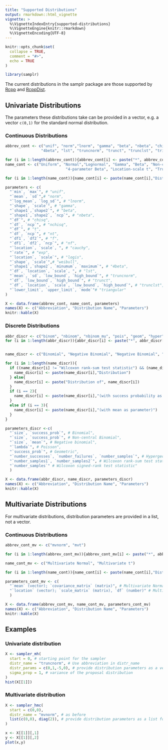 ```yaml
---
title: "Supported Distributions"
output: rmarkdown::html_vignette
vignette: >
  %\VignetteIndexEntry{supported-distributions}
  %\VignetteEngine{knitr::rmarkdown}
  %\VignetteEncoding{UTF-8}
---
```


```r
knitr::opts_chunk$set(
  collapse = TRUE,
  comment = "#>",
  echo = TRUE
)
```

```r
library(samplr)
```

The current distributions in the samplr package are those supported by [Rcpp](http://rcpp.org/) and [RcppDist](https://github.com/duckmayr/RcppDist).

## Univariate Distributions
The parameters these distributions take can be provided in a vector, e.g. a vector `c(0,1)` for the standard normal distribution.

### Continuous Distributions

```r
abbrev_cont <- c("unif", "norm","lnorm", "gamma", "beta", "nbeta", "chisq", "nchisq", "t", "nt", "f", "nf", "cauchy", "exp", "logis", "weibull",
                "4beta", "lst", "truncnorm", "trunct", "trunclst", "triangular")

for (i in 1:length(abbrev_cont)){abbrev_cont[i] <- paste("*", abbrev_cont[i],"*", sep="")}
name_cont <- c("Uniform", "Normal","Lognormal", "Gamma", "Beta", "Non-central Beta", "Chi-squared", "Non-central Chi-squared", "t", "Non-central t", "F", "Non-central F", "Cauchy", "Exponential", "Logistic", "Weibull",
                           "4-parameter Beta", "Location-scale t", "Truncated Normal", "Truncated t", "Truncated Location-scale t", "Triangular")

for (i in 1:length(name_cont)){name_cont[i] <- paste(name_cont[i],"Distribution")}

parameters <- c(
  "`min`, `max`", # "unif",
  "`mean`, `sd`",# "norm",
  "`log_mean`, `log_sd`", # "lnorm",
  "`shape`, `scale`", # "gamma",
  "`shape1`,`shape2`", # "beta",
  "`shape1`,`shape2`, `ncp`", # "nbeta",
  "`df`", # "chisq",
  "`df`, `ncp`", # "nchisq",
  "`df`", # "t",
  "`df`, `ncp`", # "nt",
  "`df1`, `df2`", # "f",
  "`df1`, `df2`, `ncp`", # "nf",
  "`location`, `scale`, ", # "cauchy",
  "`rate`", # "exp",
  "`location`, `scale`", # "logis",
  "`shape`, `scale`",# "weibull",
  "`shape1`,`shape2`, `minumum`, `maximum`", # "4beta",
  "`df`, `location`, `scale`, ", # "lst",
  "`mean`, `sd`, `low_bound`, `high_bound`", # "truncnorm",
  "`df`, `low_bound`, `high_bound`", # "trunct",
  "`df`, `location`, `scale`, `low_bound`, `high_bound`", # "trunclst",
  "`lower_limit`, `upper_limit`, `mode`"# "triangular"
)

X <- data.frame(abbrev_cont, name_cont, parameters)
names(X) <- c("Abbreviation", "Distribution Name", "Parameters")
knitr::kable(X)
```

### Discrete Distributions

```r
abbr_discr <- c("binom", "nbinom", "nbinom_mu", "pois", "geom", "hyper", "wilcox", "signrank")
for (i in 1:length(abbr_discr)){abbr_discr[i] <- paste("*", abbr_discr[i],"*", sep="")}


name_discr <- c("Binomial", "Negative Binomial", "Negative Binomial", "Poisson", "Geometric", "Hypergeometric", "Wilcoxon rank-sum test statistic", "Wilcoxon signed-rank test statistic")

for (i in 1:length(name_discr)){
  if ((name_discr[i] != "Wilcoxon rank-sum test statistic") && (name_discr[i] != "Wilcoxon signed-rank test statistic")){
    name_discr[i] <- paste(name_discr[i],"Distribution")
  } else{
    name_discr[i] <- paste("Distribution of", name_discr[i])
  }
  if (i == 2){
    name_discr[i] <- paste(name_discr[i],"(with success probability as parameter)")
  }
  else if (i == 3){
    name_discr[i] <- paste(name_discr[i],"(with mean as parameter)")
  }
}

parameters_discr <-c(
  "`size`, `success_prob`", # Binomial", 
  "`size`, `success_prob`", # Non-central Binomial", 
  "`size`, `mean`", # Negative binomial", 
  "`lambda`", # Poisson", 
  "`success_prob`", # Geometric", 
  "`number_successes`, `number_failures`, `number_samples`", # Hypergeometric", 
  "`number_samples1`, `number_samples2`", # Wilcoxon rank-sum test statistic", 
  "`number_samples`" # Wilcoxon signed-rank test statistic"
  )

X <- data.frame(abbr_discr, name_discr, parameters_discr)
names(X) <- c("Abbreviation", "Distribution Name", "Parameters")
knitr::kable(X)
```
## Multivariate Distributions
For multivariate distributions, distribution parameters are provided in a list, not a vector. 

### Continuous Distributions
```r
abbrev_cont_mv <- c("mvnorm", "mvt")

for (i in 1:length(abbrev_cont_mv)){abbrev_cont_mv[i] <- paste("*", abbrev_cont_mv[i],"*", sep="")}

name_cont_mv <- c("Multivariate Normal", "Multivariate t")

for (i in 1:length(name_cont)){name_cont[i] <- paste(name_cont[i],"Distribution")}

parameters_cont_mv <- c(
  "`mean` (vector); `covariance_matrix` (matrix)", # Multivariate Normal", 
  "`location` (vector); `scale_matrix` (matrix), `df` (number)" # Multivariate t"
  )

X <- data.frame(abbrev_cont_mv, name_cont_mv, parameters_cont_mv)
names(X) <- c("Abbreviation", "Distribution Name", "Parameters")
knitr::kable(X)
```

## Examples
### Univariate distribution
```r
X <- sampler_mh(
  start = 0, # starting point for the sampler
  distr_name = "truncnorm", # Use abbreviation in distr_name
  distr_params = c(0,1,-5,0), # provide distribution parameters as a vector for univariate distributions
  sigma_prop = 1, # variance of the proposal distribution
)
hist(X[[1]])
```

### Multivariate distribution
```r
X <- sampler_hmc(
  start = c(0,0), 
  distr_name = "mvnorm", # as before
  list(c(0,0), diag(2)), # provide distribution parameters as a list for multivariate distributions
)

x <- X[[1]][,1]
y <- X[[1]][,2]
plot(x,y)
```
